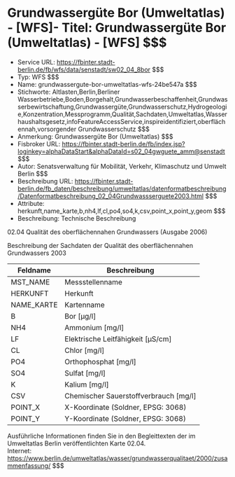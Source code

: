 # Grundwassergüte Bor (Umweltatlas) - [WFS]- Titel: Grundwassergüte Bor (Umweltatlas) - [WFS] $$$
- Service URL: https://fbinter.stadt-berlin.de/fb/wfs/data/senstadt/sw02_04_8bor $$$
- Typ: WFS $$$
- Name: grundwassergute-bor-umweltatlas-wfs-24be547a $$$
- Stichworte: Altlasten,Berlin,Berliner Wasserbetriebe,Boden,Borgehalt,Grundwasserbeschaffenheit,Grundwasserbewirtschaftung,Grundwassergüte,Grundwasserschutz,Hydrogeologie,Konzentration,Messprogramm,Qualität,Sachdaten,Umweltatlas,Wasserhaushaltsgesetz,infoFeatureAccessService,inspireidentifiziert,oberflächennah,vorsorgender Grundwasserschutz $$$
- Anmerkung: Grundwassergüte Bor (Umweltatlas) $$$
- Fisbroker URL: https://fbinter.stadt-berlin.de/fb/index.jsp?loginkey=alphaDataStart&alphaDataId=s02_04gwguete_amm@senstadt $$$
- Autor: Senatsverwaltung für Mobilität, Verkehr, Klimaschutz und Umwelt Berlin $$$
- Beschreibung URL: https://fbinter.stadt-berlin.de/fb_daten/beschreibung/umweltatlas/datenformatbeschreibung/Datenformatbeschreibung_02_04Grundwassserguete2003.html $$$
- Attribute: herkunft,name_karte,b,nh4,lf,cl,po4,so4,k,csv,point_x,point_y,geom $$$
- Beschreibung: Technische Beschreibung 

02.04 Qualität des oberflächennahen Grundwassers (Ausgabe 2006)

Beschreibung der Sachdaten der Qualität des oberflächennahen Grundwassers 2003

| Feldname    | Beschreibung                            |
| ----------- | --------------------------------------- |
| MST\_NAME   | Messstellenname                         |
| HERKUNFT    | Herkunft                                |
| NAME\_KARTE | Kartenname                              |
| B           | Bor \[µg/l\]                            |
| NH4         | Ammonium \[mg/l\]                       |
| LF          | Elektrische Leitfähigkeit \[µS/cm\]     |
| CL          | Chlor \[mg/l\]                          |
| PO4         | Orthophosphat \[mg/l\]                  |
| SO4         | Sulfat \[mg/l\]                         |
| K           | Kalium \[mg/l\]                         |
| CSV         | Chemischer Sauerstoffverbrauch \[mg/l\] |
| POINT\_X    | X-Koordinate (Soldner, EPSG: 3068)      |
| POINT\_Y    | Y-Koordinate (Soldner, EPSG: 3068)      |

Ausführliche Informationen finden Sie in den Begleittexten der im Umweltatlas Berlin veröffentlichten Karte 02.04.  
Internet: https://www.berlin.de/umweltatlas/wasser/grundwasserqualitaet/2000/zusammenfassung/ $$$
